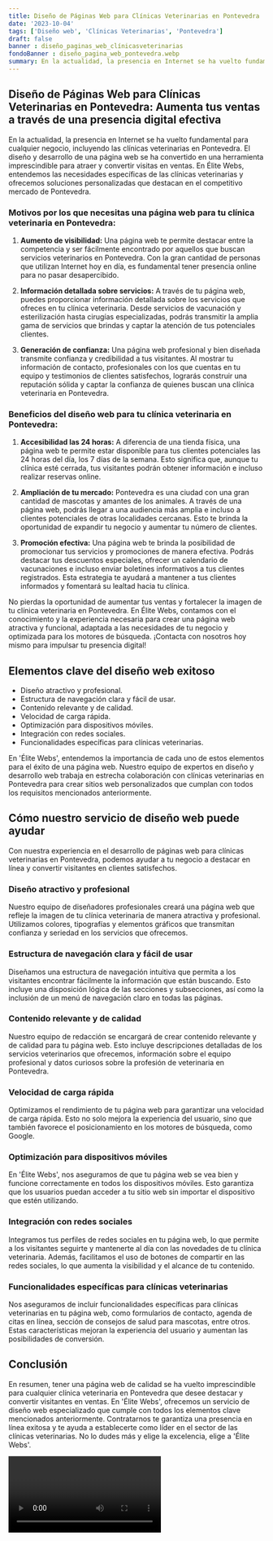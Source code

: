 ```yaml
---
title: Diseño de Páginas Web para Clínicas Veterinarias en Pontevedra
date: '2023-10-04'
tags: ['Diseño web', 'Clínicas Veterinarias', 'Pontevedra']
draft: false
banner : diseño_paginas_web_clínicasveterinarias
fondoBanner : diseño_pagina_web_pontevedra.webp
summary: En la actualidad, la presencia en Internet se ha vuelto fundamental para cualquier negocio, incluyendo las clínicas veterinarias en Pontevedra. El diseño y desarrollo de una página web se ha convertido en una herramienta imprescindible para atraer y convertir visitas en ventas. En Élite Webs, entendemos las necesidades específicas de las clínicas veterinarias y ofrecemos soluciones personalizadas que destacan en el competitivo mercado de Pontevedra.
---
```


## **Diseño de Páginas Web para Clínicas Veterinarias en Pontevedra: Aumenta tus ventas a través de una presencia digital efectiva**

En la actualidad, la presencia en Internet se ha vuelto fundamental para cualquier negocio, incluyendo las clínicas veterinarias en Pontevedra. El diseño y desarrollo de una página web se ha convertido en una herramienta imprescindible para atraer y convertir visitas en ventas. En Élite Webs, entendemos las necesidades específicas de las clínicas veterinarias y ofrecemos soluciones personalizadas que destacan en el competitivo mercado de Pontevedra.

### **Motivos por los que necesitas una página web para tu clínica veterinaria en Pontevedra:**

1. **Aumento de visibilidad:** Una página web te permite destacar entre la competencia y ser fácilmente encontrado por aquellos que buscan servicios veterinarios en Pontevedra. Con la gran cantidad de personas que utilizan Internet hoy en día, es fundamental tener presencia online para no pasar desapercibido.

2. **Información detallada sobre servicios:** A través de tu página web, puedes proporcionar información detallada sobre los servicios que ofreces en tu clínica veterinaria. Desde servicios de vacunación y esterilización hasta cirugías especializadas, podrás transmitir la amplia gama de servicios que brindas y captar la atención de tus potenciales clientes.

3. **Generación de confianza:** Una página web profesional y bien diseñada transmite confianza y credibilidad a tus visitantes. Al mostrar tu información de contacto, profesionales con los que cuentas en tu equipo y testimonios de clientes satisfechos, lograrás construir una reputación sólida y captar la confianza de quienes buscan una clínica veterinaria en Pontevedra.

### **Beneficios del diseño web para tu clínica veterinaria en Pontevedra:**

1. **Accesibilidad las 24 horas:** A diferencia de una tienda física, una página web te permite estar disponible para tus clientes potenciales las 24 horas del día, los 7 días de la semana. Esto significa que, aunque tu clínica esté cerrada, tus visitantes podrán obtener información e incluso realizar reservas online.

2. **Ampliación de tu mercado:** Pontevedra es una ciudad con una gran cantidad de mascotas y amantes de los animales. A través de una página web, podrás llegar a una audiencia más amplia e incluso a clientes potenciales de otras localidades cercanas. Esto te brinda la oportunidad de expandir tu negocio y aumentar tu número de clientes.

3. **Promoción efectiva:** Una página web te brinda la posibilidad de promocionar tus servicios y promociones de manera efectiva. Podrás destacar tus descuentos especiales, ofrecer un calendario de vacunaciones e incluso enviar boletines informativos a tus clientes registrados. Esta estrategia te ayudará a mantener a tus clientes informados y fomentará su lealtad hacia tu clínica.

No pierdas la oportunidad de aumentar tus ventas y fortalecer la imagen de tu clínica veterinaria en Pontevedra. En Élite Webs, contamos con el conocimiento y la experiencia necesaria para crear una página web atractiva y funcional, adaptada a las necesidades de tu negocio y optimizada para los motores de búsqueda. ¡Contacta con nosotros hoy mismo para impulsar tu presencia digital!

<GifSeo />

<Cta />

## Elementos clave del diseño web exitoso

- Diseño atractivo y profesional.
- Estructura de navegación clara y fácil de usar.
- Contenido relevante y de calidad.
- Velocidad de carga rápida.
- Optimización para dispositivos móviles.
- Integración con redes sociales.
- Funcionalidades específicas para clínicas veterinarias.

En 'Élite Webs', entendemos la importancia de cada uno de estos elementos para el éxito de una página web. Nuestro equipo de expertos en diseño y desarrollo web trabaja en estrecha colaboración con clínicas veterinarias en Pontevedra para crear sitios web personalizados que cumplan con todos los requisitos mencionados anteriormente.

## Cómo nuestro servicio de diseño web puede ayudar

Con nuestra experiencia en el desarrollo de páginas web para clínicas veterinarias en Pontevedra, podemos ayudar a tu negocio a destacar en línea y convertir visitantes en clientes satisfechos.

### Diseño atractivo y profesional

Nuestro equipo de diseñadores profesionales creará una página web que refleje la imagen de tu clínica veterinaria de manera atractiva y profesional. Utilizamos colores, tipografías y elementos gráficos que transmitan confianza y seriedad en los servicios que ofrecemos.

### Estructura de navegación clara y fácil de usar

Diseñamos una estructura de navegación intuitiva que permita a los visitantes encontrar fácilmente la información que están buscando. Esto incluye una disposición lógica de las secciones y subsecciones, así como la inclusión de un menú de navegación claro en todas las páginas.

### Contenido relevante y de calidad

Nuestro equipo de redacción se encargará de crear contenido relevante y de calidad para tu página web. Esto incluye descripciones detalladas de los servicios veterinarios que ofrecemos, información sobre el equipo profesional y datos curiosos sobre la profesión de veterinaria en Pontevedra.

### Velocidad de carga rápida

Optimizamos el rendimiento de tu página web para garantizar una velocidad de carga rápida. Esto no solo mejora la experiencia del usuario, sino que también favorece el posicionamiento en los motores de búsqueda, como Google.

### Optimización para dispositivos móviles

En 'Élite Webs', nos aseguramos de que tu página web se vea bien y funcione correctamente en todos los dispositivos móviles. Esto garantiza que los usuarios puedan acceder a tu sitio web sin importar el dispositivo que estén utilizando.

### Integración con redes sociales

Integramos tus perfiles de redes sociales en tu página web, lo que permite a los visitantes seguirte y mantenerte al día con las novedades de tu clínica veterinaria. Además, facilitamos el uso de botones de compartir en las redes sociales, lo que aumenta la visibilidad y el alcance de tu contenido.

### Funcionalidades específicas para clínicas veterinarias

Nos aseguramos de incluir funcionalidades específicas para clínicas veterinarias en tu página web, como formularios de contacto, agenda de citas en línea, sección de consejos de salud para mascotas, entre otros. Estas características mejoran la experiencia del usuario y aumentan las posibilidades de conversión.

## Conclusión

En resumen, tener una página web de calidad se ha vuelto imprescindible para cualquier clínica veterinaria en Pontevedra que desee destacar y convertir visitantes en ventas. En 'Élite Webs', ofrecemos un servicio de diseño web especializado que cumple con todos los elementos clave mencionados anteriormente. Contratarnos te garantiza una presencia en línea exitosa y te ayuda a establecerte como líder en el sector de las clínicas veterinarias. No lo dudes más y elige la excelencia, elige a 'Élite Webs'.

<Video />

<CtaBot job='Clínicas Veterinarias' city='Pontevedra'/>

<Gmaps query='Pontevedra+españa+maps' />